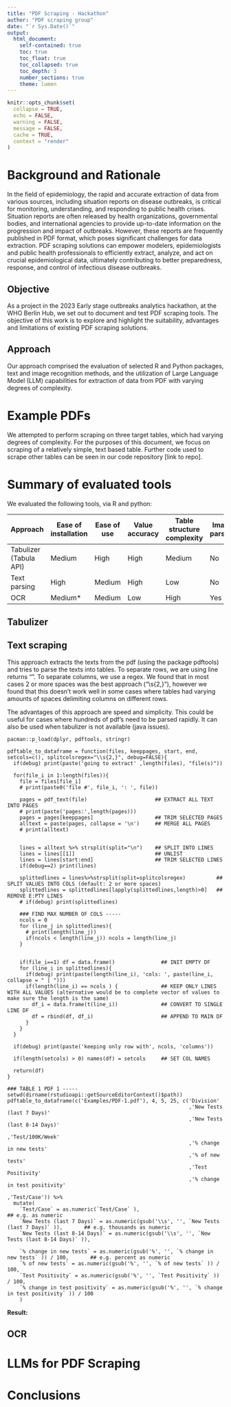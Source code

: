 ```yaml
---
title: "PDF Scraping - Hackathon"
author: "PDF scraping group"
date: "`r Sys.Date()`"
output:
  html_document:
    self-contained: true
    toc: true
    toc_float: true
    toc_collapsed: true
    toc_depth: 3
    number_sections: true
    theme: lumen
---
```


```r

knitr::opts_chunk$set(
  collapse = TRUE,
  echo = FALSE,
  warning = FALSE,
  message = FALSE,
  cache = TRUE,
  context = "render"
)


```




# Background and Rationale

In the field of epidemiology, the rapid and accurate extraction of data from various sources, including situation reports on disease outbreaks, is critical for monitoring, understanding, and responding to public health crises. Situation reports are often released by health organizations, governmental bodies, and international agencies to provide up-to-date information on the progression and impact of outbreaks. However, these reports are frequently published in PDF format, which poses significant challenges for data extraction. PDF scraping solutions can empower modelers, epidemiologists and public health professionals to efficiently extract, analyze, and act on crucial epidemiological data, ultimately contributing to better preparedness, response, and control of infectious disease outbreaks.

## Objective

As a project in the 2023 Early stage outbreaks analytics hackathon, at the WHO Berlin Hub, we set out to document and test PDF scraping tools. The objective of this work is to explore and highlight the suitability, advantages and limitations of existing PDF scraping solutions. 


## Approach

Our approach comprised the evaluation of selected R and Python packages, text and image recognition methods, and the utilization of Large Language Model (LLM) capabilities for extraction of data from PDF with varying degrees of complexity.


# Example PDFs

We attempted to perform scraping on three target tables, which had varying degrees of complexity. For the purposes of this document, we focus on scraping of a relatively simple, text based table. Further code used to scrape other tables can be seen in our code repository [link to repo].



# Summary of evaluated tools

We evaluated the following tools, via R and python:


| Approach               | Ease of installation | Ease of use | Value accuracy | Table structure complexity | Image parsing |
|------------------------|----------------------|-------------|----------------|----------------------------|---------------|
| Tabulizer (Tabula API) | Medium               | High        | High           | Medium                     | No            |
| Text parsing           | High                 | Medium      | High           | Low                        | No            |
| OCR                    | Medium*              | Medium      | Low            | High                       | Yes           |




## Tabulizer

## Text scraping

This approach extracts the texts from the pdf (using the package pdftools) and tries to parse the texts into tables. To separate rows, we are using line returns “\n”. To separate columns, we use a regex. We found that in most cases 2 or more spaces was the best approach ("\\s{2,}"), however we found that this doesn’t work well in some cases where tables had varying amounts of spaces delimiting columns on different rows.

The advantages of this approach are speed and simplicity. This could be useful for cases where hundreds of pdf’s need to be parsed rapidly.
It can also be used when tabulizer is not available (java issues).


``` 
pacman::p_load(dplyr, pdftools, stringr)

pdftable_to_dataframe = function(files, keeppages, start, end, setcols=c(), splitcolsregex="\\s{2,}", debug=FALSE){
  if(debug) print(paste('going to extract' ,length(files), "file(s)"))
 
  for(file_i in 1:length(files)){
    file = files[file_i]
    # print(paste0('file #', file_i, ': ', file))
   
    pages = pdf_text(file)                      ## EXTRACT ALL TEXT INTO PAGES
    # print(paste('pages:',length(pages)))
    pages = pages[keeppages]                    ## TRIM SELECTED PAGES
    alltext = paste(pages, collapse = '\n')     ## MERGE ALL PAGES
    # print(alltext)


    lines = alltext %>% strsplit(split="\n")    ## SPLIT INTO LINES
    lines = lines[[1]]                          ## UNLIST
    lines = lines[start:end]                    ## TRIM SELECTED LINES
    if(debug==2) print(lines)
   
    splittedlines = lines%>%strsplit(split=splitcolsregex)          ## SPLIT VALUES INTO COLS (default: 2 or more spaces)
    splittedlines = splittedlines[lapply(splittedlines,length)>0]   ## REMOVE E:PTY LINES
    # if(debug) print(splittedlines)
   
    ### FIND MAX NUMBER OF COLS -----
    ncols = 0
    for (line_j in splittedlines){
      # print(length(line_j))
      if(ncols < length(line_j)) ncols = length(line_j)
    }
   
   
    if(file_i==1) df = data.frame()               ## INIT EMPTY DF
    for (line_i in splittedlines){
      if(debug) print(paste(length(line_i), 'cols: ', paste(line_i, collapse = " | ")))
      if(length(line_i) == ncols ) {              ## KEEP ONLY LINES WITH ALL VALUES (alternative would be to complete vector of values to make sure the length is the same)
        df_i = data.frame(t(line_i))              ## CONVERT TO SINGLE LINE DF
        df = rbind(df, df_i)                      ## APPEND TO MAIN DF
      }
    }
  }
 
  if(debug) print(paste('keeping only row with', ncols, 'columns'))
 
  if(length(setcols) > 0) names(df) = setcols     ## SET COL NAMES
 
  return(df)
}
```


``` 
### TABLE 1 PDF 1 -----
setwd(dirname(rstudioapi::getSourceEditorContext()$path))
pdftable_to_dataframe(c('Examples/PDF-1.pdf'), 4, 5, 25, c('Division'
                                                           ,'New Tests (last 7 Days)'
                                                           ,'New Tests (last 8-14 Days)'
                                                           ,'Test/100K/Week'
                                                           ,'% change in new tests'
                                                           ,'% of new tests'
                                                           ,'Test Positivity'
                                                           ,'% change in test positivity'
                                                           ,'Test/Case')) %>%  
  mutate(
    `Test/Case` = as.numeric(`Test/Case` ),                                                    ## e.g. as numeric
    `New Tests (last 7 Days)` = as.numeric(gsub('\\s', '', `New Tests (last 7 Days)` )),       ## e.g. thousands as numeric
    `New Tests (last 8-14 Days)` = as.numeric(gsub('\\s', '', `New Tests (last 8-14 Days)` )),
   
    `% change in new tests` = as.numeric(gsub('%', '', `% change in new tests` )) / 100,       ## e.g. percent as numeric
    `% of new tests` = as.numeric(gsub('%', '', `% of new tests` )) / 100,
    `Test Positivity` = as.numeric(gsub('%', '', `Test Positivity` )) / 100,
    `% change in test positivity` = as.numeric(gsub('%', '', `% change in test positivity` )) / 100
    )
```


**Result:**



## OCR

# LLMs for PDF Scraping


# Conclusions



